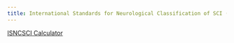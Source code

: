 ```yaml
---
title: International Standards for Neurological Classification of SCI (ISNCSCI)
---
```


[ISNCSCI Calculator](https://ais.emsci.org/libCGI.cgi?exe=From_ISNCSCI)